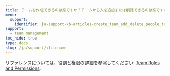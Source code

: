 ```yaml
---
title: チームを作成できるのは誰ですか？チームから人を追加または削除できるのは誰ですか？プロジェクトを削除できるのは誰ですか？
menu:
  support:
    identifier: ja-support-kb-articles-create_team_add_delete_people_team
support:
  - team management
toc_hide: true
type: docs
slug: /ja/support/:filename
---
```

リファレンスについては、役割と権限の詳細を参照してください: [Team Roles and Permissions](/ja/guides/models/app/settings-page/teams#team-roles-and-permissions).